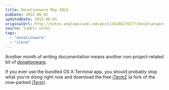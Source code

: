 ```yaml
---
title: Donationware May 2012
pubDate: 2012-06-01
updatedDate: 2012-06-01
originalUrl: http://notes.anglepoised.com/post/24186279277/donationware-may-2012
source: tumblr notes
tags:
  - "donationware"
  - "iterm"
---
```


Another month of writing documentation means another non-project-related bit of [donationware](/notes/donationware/).

If you ever use the bundled OS X Terminal app, you should probably stop what you’re doing right now and download the free [iTerm2](http://www.iterm2.com/) (a fork of the now-parked [iTerm](http://iterm.sourceforge.net/)).
